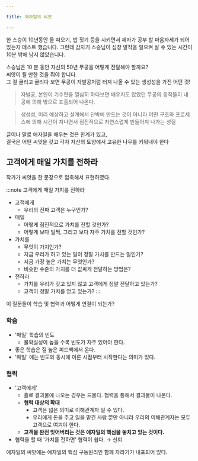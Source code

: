 ```yaml
---

title: 애자일의 씨앗

---
```



한 스승이 10년동안 물 떠오기, 밥 짓기 등을 시키면서 제자가 공부 할 마음자세가 되어 있는지 테스트 했습니다.
그런데 갑자기 스승님이 심장 발작을 일으켜 살 수 있는 시간이 10분 밖에 남지 않았습니다.

스승님은 10 분 동안 자신의 50년 무공을 어떻게 전달해야 할까요? <br />
씨앗이 될 만한 것을 줘야 합니다. <br />
그 걸 굴리고 굴리다 보면 무공이 자발공처럼 터져 나올 수 있는 생성성을 가진 어떤 것!

> 자발공, 본인이 기수련을 열심히 하다보면 배우지도 않았던 무공의 동작들이 내공에 의해 밖으로 표출되어 나온다.

> 생성성, 미리 예상하고 설계해서 단박에 만드는 것이 아니라 어떤 구조와 프로세스에 의해 시간이 지나면서 점진적으로 자연스럽게 만들어져 나가는 성질

글이나 말로 애자일을 배우는 것은 한계가 있고, <br />
결국은 어떤 씨앗을 갖고 각자 자신의 토양에서 고유한 나무를 키워내야 한다

## 고객에게 매일 가치를 전하라
작가가 씨앗을 한 문장으로 압축해서 표현하였다.

:::note 고객에게 매일 가치를 전하라
- 고객에게
  - 우리의 진짜 고객은 누구인가?
- 매일
  - 어떻게 점진적으로 가치를 전할 것인가?
  - 어떻게 보다 일찍, 그리고 보다 자주 가치를 전할 것인가?
- 가치를
  - 무엇이 가치인가?
  - 지금 우리가 하고 있는 일이 정말 가치를 만드는 일인가?
  - 지금 가장 높은 가치는 무엇인가?
  - 비슷한 수준의 가치를 더 값싸게 전달하는 방법은?
- 전하라
  - 가치를 우리가 갖고 있지 않고 고객에게 정말 전달하고 있는가?
  - 고객이 정말 가치를 얻고 있는가?
:::

이 질문들이 학습 및 협력과 어떻게 연결이 되는가?

### 학습
- '매일' 학습의 빈도
  - 불확실성이 높을 수록 빈도가 자주 있어야 한다.
- 좋은 학습은 질 높은 피드백에서 온다.
- '매일' 에는 빈도와 동시에 이른 시점부터 시작한다는 의미가 있다.

### 협력
- '고객에게'
  - 홀로 결과물에 나오는 경우는 드물다. 협력을 통해서 결과물이 나온다.
  - **협력 대상의 확대**
    - 고객은 넓은 의미로 이해관계자 일 수 있다.
    - 우리에게 돈을 주고 일을 맡긴 사람 뿐만 아니라 우리의 이해관계자는 모두 고객으로 여겨야 한다.
  - **고객을 완전 잊어버리는 것은 애자일의 핵심을 놓치고 있는 것이다.**
- 협력을 할 때 '가치를 전하면' 협력이 쉽다. → 신뢰


애자일의 씨앗에는 애자일의 핵심 구동원리인 함께 자라기가 내포되어 있다.
